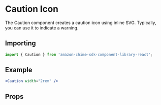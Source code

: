 

# Caution Icon

The Caution component creates a caution icon using inline SVG. Typically, you can use it to indicate a warning.

## Importing

```javascript
import { Caution } from 'amazon-chime-sdk-component-library-react';
```

## Example

<ThemeProvider theme={lightTheme}>
  <GlobalStyles />
  <Preview>
    <Caution width="2rem" />
  </Preview>
</ThemeProvider>

```jsx
<Caution width="2rem" />
```

## Props

<Props of={Caution} />
